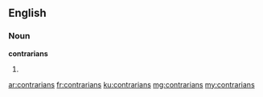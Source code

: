 ==English==

===Noun===
'''contrarians'''

# {{plural of|contrarian}}

[[ar:contrarians]]
[[fr:contrarians]]
[[ku:contrarians]]
[[mg:contrarians]]
[[my:contrarians]]